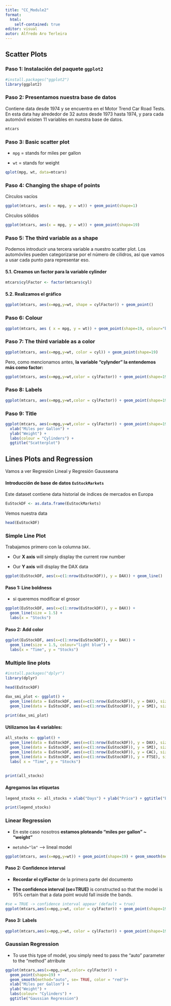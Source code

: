```yaml
---
title: "CC_Module2"
format: 
  html: 
    self-contained: true
editor: visual
autor: Alfredo Aro Terleira
---
```


## Scatter Plots

### Paso 1: Instalación del paquete `ggplot2`

```r
#install.packages("ggplot2")
library(ggplot2)
```

### Paso 2: Presentamos nuestra base de datos

Contiene data desde 1974 y se encuentra en el Motor Trend Car Road Tests. En esta data hay alrededor de 32 autos desde 1973 hasta 1974, y para cada automóvil existen 11 variables en nuestra base de datos.

```r
mtcars
```

### Paso 3: Basic scatter plot

-   `mpg` = stands for miles per gallon

-   `wt` = stands for weight

```r
qplot(mpg, wt, data=mtcars)
```

### Paso 4: Changing the shape of points

Círculos vacíos

```r
ggplot(mtcars, aes(x = mpg, y = wt)) + geom_point(shape=1)
```

Círculos sólidos

```r
ggplot(mtcars, aes(x = mpg, y = wt)) + geom_point(shape=19)
```

### Paso 5: The third variable as a shape

Podemos introducir una tercera variable a nuestro scatter plot. Los automóviles pueden categorizarse por el número de cilidros, así que vamos a usar cada punto para representar eso.

#### 5.1. Creamos un factor para la variable cylinder

```r
mtcars$cylFactor <- factor(mtcars$cyl)
```

#### 5.2. Realizamos el gráfico

```r
ggplot(mtcars, aes(x=mpg,y=wt, shape = cylFactor)) + geom_point()
```

### Paso 6: Colour

```r
ggplot(mtcars, aes ( x = mpg, y = wt)) + geom_point(shape=19, colour="blue")
```

### Paso 7: The third variable as a color

```r
ggplot(mtcars, aes(x=mpg,y=wt, color = cyl)) + geom_point(shape=19)
```

Pero, como mencionamos antes, **la variable "cylynder" la entendemos más como factor:**

```r
ggplot(mtcars, aes(x=mpg,y=wt,color = cylFactor)) + geom_point(shape=19)
```

### Paso 8: Labels

```r
ggplot(mtcars, aes(x=mpg,y=wt,color = cylFactor)) + geom_point(shape=19) + labs(colour = "Cylinders")
```

### Paso 9: Title

```r
ggplot(mtcars, aes(x=mpg,y=wt,color = cylFactor)) + geom_point(shape=19) +
  xlab("Miles per Gallon") +
  ylab("Weight") + 
  labs(colour = "Cylinders") +
  ggtitle("Scatterplot")
```

## Lines Plots and Regression

Vamos a ver Regresión Lineal y Regresión Gausseana

#### Introducción de base de datos `EuStockMarkets`

Este dataset contiene data historial de índices de mercados en Europa

```r
EuStockDF <- as.data.frame(EuStockMarkets)
```

Vemos nuestra data

```r
head(EuStockDF)
```

### Simple Line Plot

Trabajamos primero con la columna `DAX.`

-   Our **X axis** will simply display the current row number

-   Our **Y axis** will display the DAX data

```r
ggplot(EuStockDF, aes(x=c(1:nrow(EuStockDF)), y = DAX)) + geom_line()
```

#### Paso 1: Line boldness

-   si queremos modificar el grosor

```r
ggplot(EuStockDF, aes(x=c(1:nrow(EuStockDF)), y = DAX)) + 
  geom_line(size = 1.5) + 
  labs(x = "Stocks")
```

#### Paso 2: Add color

```r
ggplot(EuStockDF, aes(x=c(1:nrow(EuStockDF)), y = DAX)) + 
  geom_line(size = 1.5, colour="light blue") + 
  labs(x = "Time", y = "Stocks")
```

### Multiple line plots

```r
#install.packages("dplyr")
library(dplyr)
```

```r
head(EuStockDF)
```

```r
dax_smi_plot <- ggplot() +
  geom_line(data = EuStockDF, aes(x=c(1:nrow(EuStockDF)), y = DAX), size = 1.5, colour = "light blue") + 
  geom_line(data = EuStockDF, aes(x=c(1:nrow(EuStockDF)), y = SMI), size = 1.5, colour = "red") + labs(x = "Time", y = "Stocks")
            
print(dax_smi_plot)
```

#### **Utilizamos las 4 variables:**

```r
all_stocks <- ggplot() + 
  geom_line(data = EuStockDF, aes(x=c(1:nrow(EuStockDF)), y = DAX), size = 1, colour = "light blue") + 
  geom_line(data = EuStockDF, aes(x=c(1:nrow(EuStockDF)), y = SMI), size = 1, colour = "red") + 
  geom_line(data = EuStockDF, aes(x=c(1:nrow(EuStockDF)), y = CAC), size = 1, colour = "purple")+ 
  geom_line(data = EuStockDF, aes(x=c(1:nrow(EuStockDF)), y = FTSE), size = 1, colour = "green") + 
  labs( x = "Time", y = "Stocks")
  
            
print(all_stocks)
```

#### Agregamos las etiquetas

```r
legend_stocks <- all_stocks + xlab("Days") + ylab("Price") + ggtitle("Eu Stocks")

print(legend_stocks)
```

### Linear Regression

-   En este caso nosotros **estamos ploteando "miles per gallon" \~ "weight"**

-   `metohd="lm"` –\> lineal model

```r
ggplot(mtcars, aes(x=mpg,y=wt)) + geom_point(shape=19) + geom_smooth(method="lm", se= FALSE, color = "red")
```

#### Paso 2: Confidence interval

-   **Recordar el cylFactor** de la primera parte del documento

-   **The confidence interval (se=TRUE)** is constructed so that the model is 95% certain that a data point would fall inside the bands.

```r
#se = TRUE -> confidence interval appear (default = true)
ggplot(mtcars,aes(x=mpg,y=wt, color = cylFactor)) + geom_point(shape=19) + geom_smooth(method="lm", se= TRUE, color= "red")
```

#### Paso 3: Labels

```r
ggplot(mtcars,aes(x=mpg,y=wt, color = cylFactor)) + geom_point(shape=19) + geom_smooth(method="lm", se= TRUE, color= "red") + xlab("Miles per Gallon") + ylab("Weight") + labs(colour= "Cylinders") + ggtitle("Linear Regression")
```

### Gaussian Regression

-   To use this type of model, you simply need to pass the "auto" parameter to the "method" atrribute

```r
ggplot(mtcars,aes(x=mpg,y=wt,color= cylFactor)) + 
  geom_point(shape=19) + 
  geom_smooth(method="auto", se= TRUE, color = "red")+ 
  xlab("Miles per Gallon") + 
  ylab("Weight") + 
  labs(colour= "Cylinders") + 
  ggtitle("Gaussian Regression")
```
